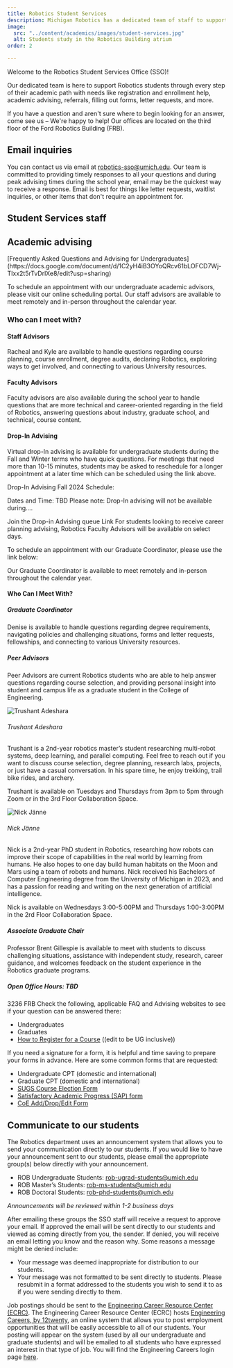```yaml
---
title: Robotics Student Services
description: Michigan Robotics has a dedicated team of staff to support students in their academic and professional development, including academic advising, career services, events, and more.
image:
  src: "../content/academics/images/student-services.jpg"
  alt: Students study in the Robotics Building atrium
order: 2

---
```



Welcome to the Robotics Student Services Office (SSO)!

Our dedicated team is here to support Robotics students through every step of their academic path with needs like registration and enrollment help, academic advising, referrals, filling out forms, letter requests, and more. 

If you have a question and aren't sure where to begin looking for an answer, come see us – We're happy to help! Our offices are located on the third floor of the Ford Robotics Building (FRB). 

## Email inquiries

You can contact us via email at robotics-sso@umich.edu. Our team is committed to providing timely responses to all your questions and during peak advising times during the school year, email may be the quickest way to receive a response. Email is best for things like letter requests, waitlist inquiries, or other items that don't require an appointment for.

## Student Services staff

<StaffList />

## Academic advising

<Accordion title="Undergraduate advising" id="undergraduate-advising" headingLevel="h3">
  [Frequently Asked Questions and Advising for Undergraduates](https://docs.google.com/document/d/1C2yH4iB3OYoQRcv61bLOFCD7Wj-TIxx2t5rTvDrlXe8/edit?usp=sharing)

  To schedule an appointment with our undergraduate academic advisors, please visit our online scheduling portal. Our staff advisors are available to meet remotely and in-person throughout the calendar year.

  <MaizeButton href="https://myadvising.lsa.umich.edu/appointments/offices/ROB" text="Schedule Undergraduate Advising" />
  
  ### Who can I meet with? 

  #### Staff Advisors
  Racheal and Kyle are available to handle questions regarding course planning, course enrollment, degree audits, declaring Robotics, exploring ways to get involved, and connecting to various University resources.

  #### Faculty Advisors
  Faculty advisors are also available during the school year to handle questions that are more technical and career-oriented regarding in the field of Robotics, answering questions about industry, graduate school, and technical, course content.

  #### Drop-In Advising
  Virtual drop-In advising is available for undergraduate students during the Fall and Winter terms who have quick questions. For meetings that need more than 10-15 minutes, students may be asked to reschedule for a longer appointment at a later time which can be scheduled using the link above.

  Drop-In Advising Fall 2024 Schedule:

  Dates and Time: TBD
  Please note: Drop-In advising will not be available during....

  Join the Drop-in Advising queue Link
  For students looking to receive career planning advising, Robotics Faculty Advisors will be available on select days.
</Accordion>

<Accordion title="Graduate advising" id="graduate-advising" headingLevel="h3">

To schedule an appointment with our Graduate Coordinator, please use the link below:

<MaizeButton href="https://myadvising.lsa.umich.edu/appointments/offices/ROB" text="Schedule Graduate Advising" />

Our Graduate Coordinator is available to meet remotely and in-person throughout the calendar year.

#### Who Can I Meet With?

##### Graduate Coordinator
Denise is available to handle questions regarding degree requirements, navigating policies and challenging situations, forms and letter requests, fellowships, and connecting to various University resources.

##### Peer Advisors
Peer Advisors are current Robotics students who are able to help answer questions regarding course selection, and providing personal insight into student and campus life as a graduate student in the College of Engineering.

<div class="grid grid-cols-2 gap-4">

<div class="flex flex-col">

<Image src={trushant} alt="Trushant Adeshara" width={200} height={200} class="rounded-full shadow-lg"  />

###### Trushant Adeshara
Trushant is a 2nd-year robotics master’s student researching multi-robot systems, deep learning, and parallel computing. Feel free to reach out if you want to discuss course selection, degree planning, research labs, projects, or just have a casual conversation. In his spare time, he enjoy trekking, trail bike rides, and archery.

Trushant is available on Tuesdays and Thursdays from 3pm to 5pm through Zoom or in the 3rd Floor Collaboration Space.

<MaizeButton href="https://myadvising.lsa.umich.edu/appointments/offices/ROB" text="Make an appointment with Trushant" />
</div>

<div class="flex flex-col">

<Image src={janne} alt="Nick Jänne" width={200} height={200} class="rounded-full shadow-lg"  />

###### Nick Jänne

Nick is a 2nd-year PhD student in Robotics, researching how robots can improve their scope of capabilities in the real world by learning from humans. He also hopes to one day build human habitats on the Moon and Mars using a team of robots and humans. Nick received his Bachelors of Computer Engineering degree from the University of Michigan in 2023, and has a passion for reading and writing on the next generation of artificial intelligence.

Nick is available on Wednesdays 3:00-5:00PM and Thursdays 1:00-3:00PM in the 2rd Floor Collaboration Space.

<MaizeButton href="https://calendar.google.com/calendar/u/0/appointments/schedules/AcZssZ0x-CCDIXJdCsPxRIEMnWe2SSrJ1ZNN0Yyb9dZtq_1LrYxbjw2AJmIxW3KsDBIG5susBhtEOtAT" text="Make an appointment with Nick" />
</div>

</div>

##### Associate Graduate Chair
Professor Brent Gillespie is available to meet with students to discuss challenging situations, assistance with independent study, research, career guidance, and welcomes feedback on the student experience in the Robotics graduate programs.

##### Open Office Hours: TBD
3236 FRB
</Accordion>
<Accordion title="Preparing for advising appointments" id="preparing-for-advising-appointments" headingLevel="h3">
Check the following, applicable FAQ and Advising websites to see if your question can be answered there:
<ul>
<li>Undergraduates</li>
<li>Graduates</li>
<li><a href="https://robotics.umich.edu/academic-program/current-students/registering-for-classes/">How to Register for a Course</a> ((edit to be UG inclusive))</li>
</ul>

If you need a signature for a form, it is helpful and time saving to prepare your forms in advance. Here are some common forms that are requested:
<ul>
<li>Undergraduate CPT (domestic and international)</li>
<li>Graduate CPT (domestic and international)</li>
<li><a href="http://www.rackham.umich.edu/downloads/oard-sugs-election-form.pdf">SUGS Course Election Form</a></li>
<li><a href="https://finaid.umich.edu/managing-your-aid/satisfactory-academic-progress">Satisfactory Academic Progress (SAP) form</a></li>
<li><a href="https://registrar.engin.umich.edu/about/forms/">CoE Add/Drop/Edit Form</a></li>
</ul>

</Accordion>

## Communicate to our students
<Accordion title="How to send announcements to current students" id="how-to-send-announcements-to-current-students" headingLevel="h3">

The Robotics department uses an announcement system that allows you to send your communication directly to our students.  If you would like to have your announcement sent to our students, please email the appropriate group(s) below directly with your announcement.

- ROB Undergraduate Students: rob-ugrad-students@umich.edu
- ROB Master’s Students: rob-ms-students@umich.edu
- ROB Doctoral Students: rob-phd-students@umich.edu

*Announcements will be reviewed within 1-2 business days*

After emailing these groups the SSO staff will receive a request to approve your email.  If approved the email will be sent directly to our students and viewed as coming directly from you, the sender.  If denied, you will receive an email letting you know and the reason why.  Some reasons a message might be denied include:

<ul>
<li>Your message was deemed inappropriate for distribution to our students.</li>
<li>Your message was not formatted to be sent directly to students.  Please resubmit in a format addressed to the students you wish to send it to as if you were sending directly to them.</li>
</ul>
</Accordion>

<Accordion title="Sharing a job posting" id="sharing-a-job-posting" headingLevel="h3">
  Job postings should be sent to the <a href="https://career.engin.umich.edu/">Engineering Career Resource Center (ECRC)</a>. The Engineering Career Resource Center (ECRC) hosts <a href="https://career.engin.umich.edu/about-engineering-careers/">Engineering Careers, by 12twenty</a>, an online system that allows you to post employment opportunities that will be easily accessible to all of our students. Your posting will appear on the system (used by all our undergraduate and graduate students) and will be emailed to all students who have expressed an interest in that type of job. You will find the Engineering Careers login page <a href="https://engin-umich.12twenty.com/hire">here</a>.
</Accordion>

<EventsList />